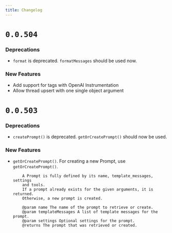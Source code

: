 ```yaml
---
title: Changelog
---
```


# `0.0.504`

### Deprecations

* `format` is deprecated. `formatMessages` should be used now.

### New Features

* Add support for tags with OpenAI Instrumentation
* Allow thread upsert with one single object argument

# `0.0.503`

### Deprecations

* `createPrompt()` is deprecated. `getOrCreatePrompt()` should now be used.


### New Features 

* `getOrCreatePrompt()`. For creating a new Prompt, use `getOrCreatePrompt()`. 

    ```
        A Prompt is fully defined by its name, template_messages, settings
        and tools.
        If a prompt already exists for the given arguments, it is returned.
        Otherwise, a new prompt is created.
    
        @param name The name of the prompt to retrieve or create.
        @param templateMessages A list of template messages for the prompt.
        @param settings Optional settings for the prompt.
        @returns The prompt that was retrieved or created.
    ```